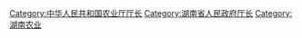 [[Category:中华人民共和国农业厅厅长|Category:中华人民共和国农业厅厅长]]
[[Category:湖南省人民政府厅长|Category:湖南省人民政府厅长]]
[[Category:湖南农业|Category:湖南农业]]